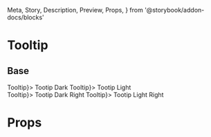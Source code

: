   Meta,
  Story,
  Description,
  Preview,
  Props,
} from '@storybook/addon-docs/blocks'



<Meta title="Components|Tooltip" component={Tooltip} />

# Tooltip

## Base

<Preview>
  <Story name="Base">
    <div>
    <div class="row-items lg-offset-left lg-offset-top">
      <Tooltip render={() => <span>Tooltip</span>}>
        <span> Tootip Dark</span>
      </Tooltip>
      <Tooltip theme="light" render={() => <span>Tooltip</span>}>
        <span> Tootip Light</span>
      </Tooltip>
      </div>
          <div class="row-items lg-offset-left lg-offset-top">
        <Tooltip position="right" render={() => <span>Tooltip</span>}>
          <span> Tootip Dark Right</span>
        </Tooltip>
        <Tooltip theme="light" position="right" render={() => <span>Tooltip</span>}>
          <span> Tootip Light Right</span>
        </Tooltip>
      </div>
      </div>
  </Story>
</Preview>

# Props

<Props of={Tooltip} />
